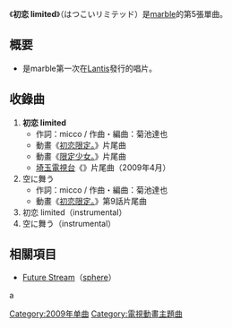 {{Infobox Single 
| Name           = 初恋 limited
| Artist         = [[marble|marble]]
| Album          = 
| A-side         = 
| B-side         = 
| Released       = 2009年4月22日
| Format         = [[單曲|單曲]]
| Recorded       = 
| Genre          = [[J-POP|J-POP]]（[[動畫歌曲|動畫歌曲]]）
| Length         = 
| Label          = [[Mellow_Head|Mellow Head]]
| Writer         = 
| Producer       =
| Certification  = 
| Chart position = *週間最高順位102位（[[ORICON|ORICON]]）
| Last single    = [[流星レコード|流星レコード]]<br />（2008年）
| This single    = '''初恋 limited'''<br>（2009年）
| Next single    = [[violet|violet]]<br />（2009年）
| Misc           = 
}}
《'''初恋 limited'''》（はつこいリミテッド）是[[marble|marble]]的第5張單曲。

== 概要 ==
* 是marble第一次在[[Lantis|Lantis]]發行的唱片。

== 收錄曲 ==
# '''初恋 limited'''
#* 作詞：micco / 作曲・編曲：菊池達也
#* 動畫《[[初恋限定。|初恋限定。]]》片尾曲
#* 動畫《[[初恋限定。|限定少女。]]》片尾曲
#* [[埼玉電視台|埼玉電視台]]《{{lang|ja|アニたま}}》片尾曲（2009年4月）
# 空に舞う 
#* 作詞：micco / 作曲・編曲：菊池達也 
#* 動畫《[[初恋限定。|初恋限定。]]》第9話片尾曲
# 初恋 limited（instrumental） 
# 空に舞う（instrumental）

== 相關項目 ==
* [[Future_Stream|Future Stream]]（[[sphere|sphere]]）

{{DEFAULTSORT:Hatsukoi Limited}}
[[Category:2009年单曲|Category:2009年单曲]]
[[Category:電視動畫主題曲|Category:電視動畫主題曲]]

a